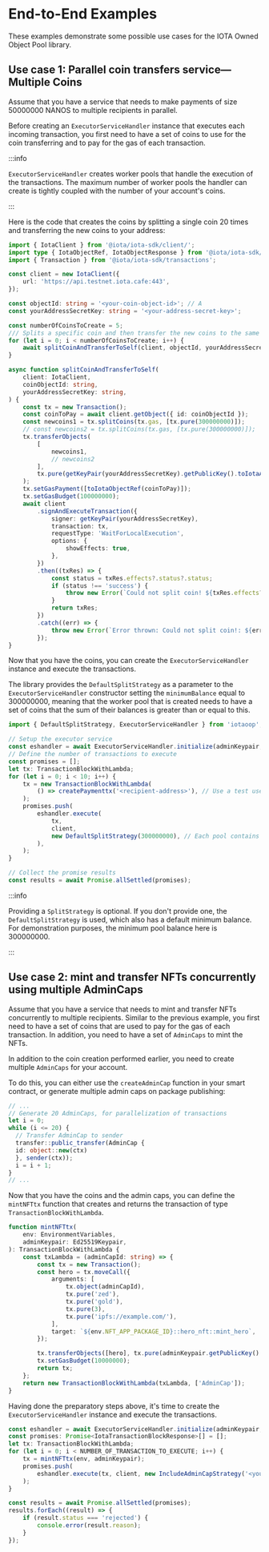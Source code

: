 
# End-to-End Examples

<Beta/>

These examples demonstrate some possible use cases for the IOTA Owned Object Pool library.

## Use case 1: Parallel coin transfers service—Multiple Coins

Assume that you have a service that needs to make payments of size 50000000 NANOS to multiple
recipients in parallel.

Before creating an `ExecutorServiceHandler` instance that executes each incoming transaction, you
first need to have a set of coins to use for the coin transferring and to pay for the gas of each
transaction.

:::info

`ExecutorServiceHandler` creates worker pools that handle the execution of the transactions. The
maximum number of worker pools the handler can create is tightly coupled with the number of your
account's coins.

:::

Here is the code that creates the coins by splitting a single coin 20 times and transferring the new
coins to your address:

```ts
import { IotaClient } from '@iota/iota-sdk/client/';
import type { IotaObjectRef, IotaObjectResponse } from '@iota/iota-sdk/client/';
import { Transaction } from '@iota/iota-sdk/transactions';

const client = new IotaClient({
    url: 'https://api.testnet.iota.cafe:443',
});

const objectId: string = '<your-coin-object-id>'; // A
const yourAddressSecretKey: string = '<your-address-secret-key>';

const numberOfCoinsToCreate = 5;
/// Splits a specific coin and then transfer the new coins to the same address.
for (let i = 0; i < numberOfCoinsToCreate; i++) {
    await splitCoinAndTransferToSelf(client, objectId, yourAddressSecretKey);
}

async function splitCoinAndTransferToSelf(
    client: IotaClient,
    coinObjectId: string,
    yourAddressSecretKey: string,
) {
    const tx = new Transaction();
    const coinToPay = await client.getObject({ id: coinObjectId });
    const newcoins1 = tx.splitCoins(tx.gas, [tx.pure(300000000)]);
    // const newcoins2 = tx.splitCoins(tx.gas, [tx.pure(300000000)]);
    tx.transferObjects(
        [
            newcoins1,
            // newcoins2
        ],
        tx.pure(getKeyPair(yourAddressSecretKey).getPublicKey().toIotaAddress()),
    );
    tx.setGasPayment([toIotaObjectRef(coinToPay)]);
    tx.setGasBudget(100000000);
    await client
        .signAndExecuteTransaction({
            signer: getKeyPair(yourAddressSecretKey),
            transaction: tx,
            requestType: 'WaitForLocalExecution',
            options: {
                showEffects: true,
            },
        })
        .then((txRes) => {
            const status = txRes.effects?.status?.status;
            if (status !== 'success') {
                throw new Error(`Could not split coin! ${txRes.effects?.status?.error}`);
            }
            return txRes;
        })
        .catch((err) => {
            throw new Error(`Error thrown: Could not split coin!: ${err}`);
        });
}
```

Now that you have the coins, you can create the `ExecutorServiceHandler` instance and execute the
transactions.

The library provides the `DefaultSplitStrategy` as a parameter to the `ExecutorServiceHandler`
constructor setting the `minimumBalance` equal to 300000000, meaning that the worker pool that is
created needs to have a set of coins that the sum of their balances is greater than or equal to
this.

```ts
import { DefaultSplitStrategy, ExecutorServiceHandler } from 'iotaoop';

// Setup the executor service
const eshandler = await ExecutorServiceHandler.initialize(adminKeypair, client);
// Define the number of transactions to execute
const promises = [];
let tx: TransactionBlockWithLambda;
for (let i = 0; i < 10; i++) {
    tx = new TransactionBlockWithLambda(
        () => createPaymenttx('<recipient-address>'), // Use a test user address to receive the txs
    );
    promises.push(
        eshandler.execute(
            tx,
            client,
            new DefaultSplitStrategy(300000000), // Each pool contains coins with a total balance of 300000000 NANOS
        ),
    );
}

// Collect the promise results
const results = await Promise.allSettled(promises);
```

:::info

Providing a `SplitStrategy` is optional. If you don't provide one, the `DefaultSplitStrategy` is
used, which also has a default minimum balance. For demonstration purposes, the minimum pool
balance here is 300000000.

:::

## Use case 2: mint and transfer NFTs concurrently using multiple AdminCaps

Assume that you have a service that needs to mint and transfer NFTs concurrently to multiple
recipients. Similar to the previous example, you first need to have a set of coins that are used to
pay for the gas of each transaction. In addition, you need to have a set of `AdminCaps` to mint the
NFTs.

In addition to the coin creation performed earlier, you need to create multiple `AdminCaps` for your
account.

To do this, you can either use the `createAdminCap` function in your smart contract, or generate
multiple admin caps on package publishing:

```ts
// ...
// Generate 20 AdminCaps, for parallelization of transactions
let i = 0;
while (i <= 20) {
  // Transfer AdminCap to sender
  transfer::public_transfer(AdminCap {
  id: object::new(ctx)
  }, sender(ctx));
  i = i + 1;
}
// ...
```

Now that you have the coins and the admin caps, you can define the `mintNFTtx` function that creates
and returns the transaction of type `TransactionBlockWithLambda`.

```ts
function mintNFTtx(
    env: EnvironmentVariables,
    adminKeypair: Ed25519Keypair,
): TransactionBlockWithLambda {
    const txLambda = (adminCapId: string) => {
        const tx = new Transaction();
        const hero = tx.moveCall({
            arguments: [
                tx.object(adminCapId),
                tx.pure('zed'),
                tx.pure('gold'),
                tx.pure(3),
                tx.pure('ipfs://example.com/'),
            ],
            target: `${env.NFT_APP_PACKAGE_ID}::hero_nft::mint_hero`,
        });

        tx.transferObjects([hero], tx.pure(adminKeypair.getPublicKey().toIotaAddress()));
        tx.setGasBudget(10000000);
        return tx;
    };
    return new TransactionBlockWithLambda(txLambda, ['AdminCap']);
}
```

Having done the preparatory steps above, it's time to create the `ExecutorServiceHandler` instance
and execute the transactions.

```ts
const eshandler = await ExecutorServiceHandler.initialize(adminKeypair, client);
const promises: Promise<IotaTransactionBlockResponse>[] = [];
let tx: TransactionBlockWithLambda;
for (let i = 0; i < NUMBER_OF_TRANSACTION_TO_EXECUTE; i++) {
    tx = mintNFTtx(env, adminKeypair);
    promises.push(
        eshandler.execute(tx, client, new IncludeAdminCapStrategy('<your-nft-package-id>')),
    );
}

const results = await Promise.allSettled(promises);
results.forEach((result) => {
    if (result.status === 'rejected') {
        console.error(result.reason);
    }
});
```
